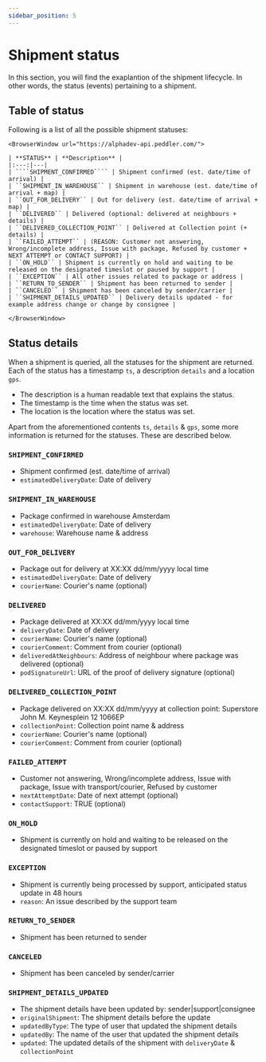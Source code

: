 ```yaml
---
sidebar_position: 5
---
```


# Shipment status

In this section, you will find the exaplantion of the shipment lifecycle. In other words, the status (events) pertaining to a shipment. 

## Table of status

Following is a list of all the possible shipment statuses:


```mdx-code-block
<BrowserWindow url="https://alphadev-api.peddler.com/">

| **STATUS** | **Description** |
|:---:|---|
| ````SHIPMENT_CONFIRMED```` | Shipment confirmed (est. date/time of arrival) |
| ``SHIPMENT_IN_WAREHOUSE`` | Shipment in warehouse (est. date/time of arrival + map) |
| ``OUT_FOR_DELIVERY`` | Out for delivery (est. date/time of arrival + map) |
| ``DELIVERED`` | Delivered (optional: delivered at neighbours + details) |
| ``DELIVERED_COLLECTION_POINT`` | Delivered at Collection point (+ details) |
| ``FAILED_ATTEMPT`` | (REASON: Customer not answering, Wrong/incomplete address, Issue with package, Refused by customer + NEXT ATTEMPT or CONTACT SUPPORT) |
| ``ON_HOLD`` | Shipment is currently on hold and waiting to be released on the designated timeslot or paused by support |
| ``EXCEPTION`` | All other issues related to package or address |
| ``RETURN_TO_SENDER`` | Shipment has been returned to sender |
| ``CANCELED`` | Shipment has been canceled by sender/carrier |
| ``SHIPMENT_DETAILS_UPDATED`` | Delivery details updated - for example address change or change by consignee |

</BrowserWindow>
```

## Status details

When a shipment is queried, all the statuses for the shipment are returned. Each of the status has a timestamp `ts`, a description `details` and a location `gps`.
- The description is a human readable text that explains the status.
- The timestamp is the time when the status was set.
- The location is the location where the status was set.

Apart from the aforementioned contents `ts`, `details` & `gps`, some more information is returned for the statuses. These are described below.
### ````SHIPMENT_CONFIRMED````

- Shipment confirmed (est. date/time of arrival)
- ``estimatedDeliveryDate``: Date of delivery

### ``SHIPMENT_IN_WAREHOUSE``

- Package confirmed in warehouse Amsterdam
- ``estimatedDeliveryDate``: Date of delivery
- ``warehouse``: Warehouse name & address

### ``OUT_FOR_DELIVERY``

- Package out for delivery at XX:XX dd/mm/yyyy local time
- ``estimatedDeliveryDate``: Date of delivery
- ``courierName``: Courier's name (optional)

### ``DELIVERED``

- Package delivered at XX:XX dd/mm/yyyy local time
- ``deliveryDate``: Date of delivery
- ``courierName``: Courier's name (optional)
- ``courierComment``: Comment from courier (optional)
- ``deliveredAtNeighbours``: Address of neighbour where package was delivered (optional)
- ``podSignatureUrl``: URL of the proof of delivery signature (optional)

### ``DELIVERED_COLLECTION_POINT``

- Package delivered on XX:XX dd/mm/yyyy at collection point: Superstore John M. Keynesplein 12 1066EP
- ``collectionPoint``: Collection point name & address
- ``courierName``: Courier's name (optional)
- ``courierComment``: Comment from courier (optional)

### ``FAILED_ATTEMPT``

- Customer not answering, Wrong/incomplete address, Issue with package, Issue with transport/courier, Refused by customer
- ``nextAttemptDate``: Date of next attempt (optional)
- ``contactSupport``: TRUE (optional)

### ``ON_HOLD``

- Shipment is currently on hold and waiting to be released on the designated timeslot or paused by support

### ``EXCEPTION``

- Shipment is currently being processed by support, anticipated status update in 48 hours
- ``reason``: An issue described by the support team

### ``RETURN_TO_SENDER``

- Shipment has been returned to sender

### ``CANCELED``

- Shipment has been canceled by sender/carrier

### ``SHIPMENT_DETAILS_UPDATED``

- The shipment details have been updated by: sender|support|consignee
- ``originalShipment``: The shipment details before the update
- ``updatedByType``: The type of user that updated the shipment details
- ``updatedBy``: The name of the user that updated the shipment details
- ``updated``: The updated details of the shipment with ``deliveryDate`` & ``collectionPoint``

